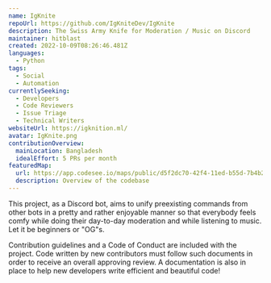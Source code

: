 ```yaml
---
name: IgKnite
repoUrl: https://github.com/IgKniteDev/IgKnite
description: The Swiss Army Knife for Moderation / Music on Discord
maintainer: hitblast
created: 2022-10-09T08:26:46.481Z
languages:
  - Python
tags:
  - Social
  - Automation
currentlySeeking:
  - Developers
  - Code Reviewers
  - Issue Triage
  - Technical Writers
websiteUrl: https://igknition.ml/
avatar: IgKnite.png
contributionOverview:
  mainLocation: Bangladesh
  idealEffort: 5 PRs per month
featuredMap:
  url: https://app.codesee.io/maps/public/d5f2dc70-42f4-11ed-b55d-7b4b2ad08377
  description: Overview of the codebase
---
```


<Overview>

This project, as a Discord bot, aims to unify preexisting commands from other bots in a pretty and rather enjoyable manner so that everybody feels comfy while doing their day-to-day moderation and while listening to music. Let it be beginners or "OG"s.

</Overview>

<Contributing>

Contribution guidelines and a Code of Conduct are included with the project. Code written by new contributors must follow such documents in order to receive an overall approving review. A documentation is also in place to help new developers write efficient and beautiful code!

</Contributing>
